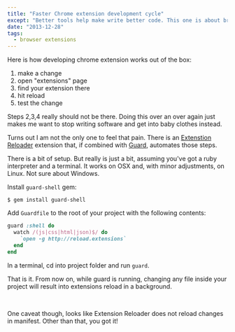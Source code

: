 ```yaml
---
title: "Faster Chrome extension development cycle"
except: "Better tools help make write better code. This one is about browser extensions."
date: "2013-12-28"
tags:
  - browser extensions
---
```


Here is how developing chrome extension works out of the box:

1. make a change
1. open "extensions" page
1. find your extension there
1. hit reload
1. test the change

<p></p>
Steps 2,3,4 really should not be there. Doing this over an over again just makes me want to stop writing software and get into baby clothes instead.

Turns out I am not the only one to feel that pain. There is an [Extenstion Reloader](https://chrome.google.com/webstore/detail/extensions-reloader/fimgfedafeadlieiabdeeaodndnlbhid) extension that, if combined with [Guard](https://github.com/guard/guard), automates those steps.

There is a bit of setup. But really is just a bit, assuming you've got a ruby interpreter and a terminal. It works on OSX and, with minor adjustments, on Linux. Not sure about Windows.

Install `guard-shell` gem:

    $ gem install guard-shell

Add `Guardfile` to the root of your project with the following contents:

```ruby
guard :shell do
  watch /(js|css|html|json)$/ do
    `open -g http://reload.extensions`
  end
end
```

In a terminal, cd into project folder and run `guard`.

That is it. From now on, while guard is running, changing any file inside your project will result into extensions reload in a background.

<br/>

One caveat though, looks like Extension Reloader does not reload changes in manifest. Other than that, you got it!
